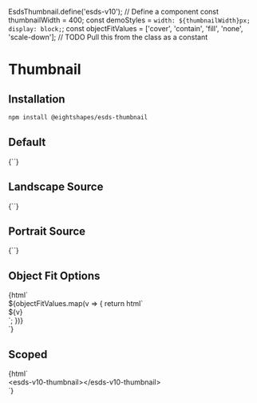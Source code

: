 
EsdsThumbnail.define('esds-v10'); // Define a <esds-v10-thumbnail> component
const thumbnailWidth = 400;
const demoStyles = `width: ${thumbnailWidth}px; display: block;`;
const objectFitValues = ['cover', 'contain', 'fill', 'none', 'scale-down']; // TODO Pull this from the class as a constant

<Meta title="Thumbnail" component="esds-thumbnail" />

# Thumbnail

## Installation

```bash
npm install @eightshapes/esds-thumbnail
```

<Props of="esds-thumbnail" />

## Default

<Preview>
  <Story name="Default">{`<esds-thumbnail style="${demoStyles}"></esds-thumbnail>`}</Story>
</Preview>

## Landscape Source

<Preview>
  <Story name="Landscape Source">
    {`<esds-thumbnail style="${demoStyles}" src="./images/thumbnail/landscape.png"></esds-thumbnail>`}
  </Story>
</Preview>

## Portrait Source

<Preview>
  <Story name="Portrait Source">
    {`<esds-thumbnail style="${demoStyles}" src="./images/thumbnail/portrait.jpg"></esds-thumbnail>`}
  </Story>
</Preview>

## Object Fit Options

<Preview>
  <Story name="Object Fit Options">
    {html`
      <div class="storybook-grid">
        ${objectFitValues.map(v => {
          return html`
            <div>
              <span class="storybook-annotation">${v}</span>
              <esds-thumbnail
                style="${demoStyles}"
                object-fit="${v}"
                src="./images/thumbnail/portrait.jpg"
              ></esds-thumbnail>
            </div>
          `;
        })}
      </div>
    `}
  </Story>
</Preview>

## Scoped

<Preview>
  <Story name="Scoped">
    {html`
      <div class="storybook-grid">
        <div>
          <span class="storybook-annotation">&lt;esds-v10-thumbnail>&lt;/esds-v10-thumbnail></span>
          <esds-v10-thumbnail style="${demoStyles}"></esds-v10-thumbnail>
        </div>
      </div>
    `}
  </Story>
</Preview>
